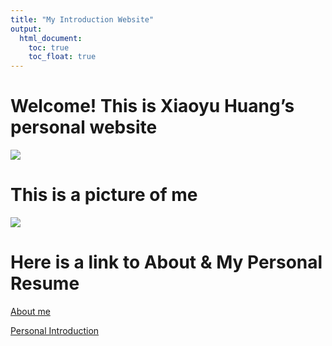 ```yaml
---
title: "My Introduction Website"
output: 
  html_document:
    toc: true
    toc_float: true
---
```


# Welcome! This is Xiaoyu Huang's personal website
![](https://media.giphy.com/media/drXGoW1iudhKw/giphy.gif)

# This is a picture of me
![](images/Hxy.jpg)



# Here is a link to About & My Personal Resume
[About me](about.html)


[Personal Introduction](personal-intropage.html)